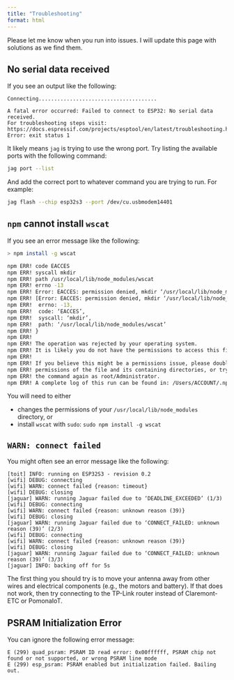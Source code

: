 ```yaml
---
title: "Troubleshooting"
format: html
---
```


Please let me know when you run into issues. I will update this page with solutions as we find them.

## No serial data received

If you see an output like the following:

```text
Connecting......................................

A fatal error occurred: Failed to connect to ESP32: No serial data received.
For troubleshooting steps visit: https://docs.espressif.com/projects/esptool/en/latest/troubleshooting.html
Error: exit status 1
```

It likely means `jag` is trying to use the wrong port. Try listing the available ports with the following command:

```bash
jag port --list
```

And add the correct port to whatever command you are trying to run. For example:

```bash
jag flash --chip esp32s3 --port /dev/cu.usbmodem14401
```

## `npm` cannot install `wscat`

If you see an error message like the following:

```bash
> npm install -g wscat

npm ERR! code EACCES
npm ERR! syscall mkdir
npm ERR! path /usr/local/lib/node_modules/wscat
npm ERR! errno -13
npm ERR! Error: EACCES: permission denied, mkdir ‘/usr/local/lib/node_modules/wscat’
npm ERR! [Error: EACCES: permission denied, mkdir ‘/usr/local/lib/node_modules/wscat’] {
npm ERR!  errno: -13,
npm ERR!  code: ‘EACCES’,
npm ERR!  syscall: ‘mkdir’,
npm ERR!  path: ‘/usr/local/lib/node_modules/wscat’
npm ERR! }
npm ERR!
npm ERR! The operation was rejected by your operating system.
npm ERR! It is likely you do not have the permissions to access this file as the current user
npm ERR!
npm ERR! If you believe this might be a permissions issue, please double-check the
npm ERR! permissions of the file and its containing directories, or try running
npm ERR! the command again as root/Administrator.
npm ERR! A complete log of this run can be found in: /Users/ACCOUNT/.npm/_logs/2024-09-12T17_07_20_354Z-debug-0.log
```

You will need to either

- changes the permissions of your `/usr/local/lib/node_modules` directory, or
- install `wscat` with `sudo`: `sudo npm install -g wscat`

## `WARN: connect failed`

You might often see an error message like the following:

```text
[toit] INFO: running on ESP32S3 - revision 0.2
[wifi] DEBUG: connecting
[wifi] WARN: connect failed {reason: timeout}
[wifi] DEBUG: closing
[jaguar] WARN: running Jaguar failed due to ‘DEADLINE_EXCEEDED’ (1/3)
[wifi] DEBUG: connecting
[wifi] WARN: connect failed {reason: unknown reason (39)}
[wifi] DEBUG: closing
[jaguar] WARN: running Jaguar failed due to ‘CONNECT_FAILED: unknown reason (39)’ (2/3)
[wifi] DEBUG: connecting
[wifi] WARN: connect failed {reason: unknown reason (39)}
[wifi] DEBUG: closing
[jaguar] WARN: running Jaguar failed due to ‘CONNECT_FAILED: unknown reason (39)’ (3/3)
[jaguar] INFO: backing off for 5s
```

The first thing you should try is to move your antenna away from other wires and electrical components (e.g., the motors and battery). If that does not work, then try connecting to the TP-Link router instead of Claremont-ETC or PomonaIoT.

## PSRAM Initialization Error

You can ignore the following error message:

```text
E (299) quad_psram: PSRAM ID read error: 0x00ffffff, PSRAM chip not found or not supported, or wrong PSRAM line mode
E (299) esp_psram: PSRAM enabled but initialization failed. Bailing out.
```

